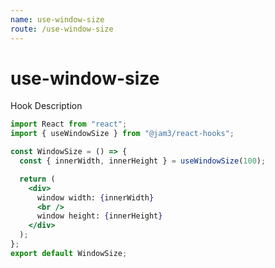 ```yaml
---
name: use-window-size
route: /use-window-size
---
```



# use-window-size

Hook Description

<Playground>
  <WindowSize />
</Playground>

```jsx
import React from "react";
import { useWindowSize } from "@jam3/react-hooks";

const WindowSize = () => {
  const { innerWidth, innerHeight } = useWindowSize(100);

  return (
    <div>
      window width: {innerWidth}
      <br />
      window height: {innerHeight}
    </div>
  );
};
export default WindowSize;
```
